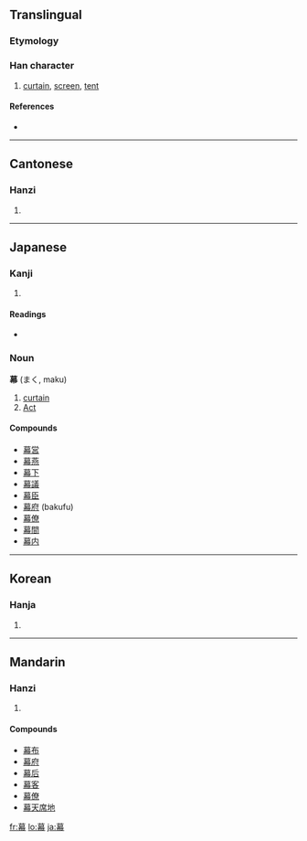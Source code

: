 ==Translingual==

===Etymology===
{{Han compound|莫|巾|c1=p|c2=s|t2=cloth|ls=psc}}

===Han character===
{{Han char|rn=50|rad=巾|as=11|sn=14|four=4422<sub>7</sub>|canj=廿日大月 (TAKB)}}

# [[curtain]], [[screen]], [[tent]]

====References====
* {{Han ref|kx=0335.290|dkj=09051|dj=0642.320|hdz=10749.070|uh=5E55|ud=24149|bh=B9F5|bd=47605}}

----

==Cantonese==

===Hanzi===
{{yue-hanzi|jyut=|y=mok6}}

# {{defn|Cantonese}}

----

==Japanese==

===Kanji===
{{ja-kanji|grade=6|rs=巾11}}

# {{defn|Japanese}}

====Readings====
* {{ja-readings|on=[[まく]] (maku), [[ばく]] (baku)|kun=[[おおう]] (oou)}}

===Noun===
'''幕''' (まく, maku)

# [[curtain]]
# [[Act]]

====Compounds====
* [[幕営]]
* [[幕燕]]
* [[幕下]]
* [[幕議]]
* [[幕臣]]
* [[幕府]] (bakufu)
* [[幕僚]]
* [[幕間]]
* [[幕内]]

----

==Korean==

===Hanja===
{{ko-hanja|hangeul=[[막]]|rv=mak|mr=mak}}

# {{defn|Korean}}

----

==Mandarin==

===Hanzi===
{{cmn-hanzi|pin=[[mù]] ([[mu4]])|wg=mu<sup>4</sup>}}

# {{defn|Mandarin}}

====Compounds====
* [[幕布]]
* [[幕府]]
* [[幕后]]
* [[幕客]]
* [[幕僚]]
* [[幕天席地]]

[[fr:幕]]
[[lo:幕]]
[[ja:幕]]